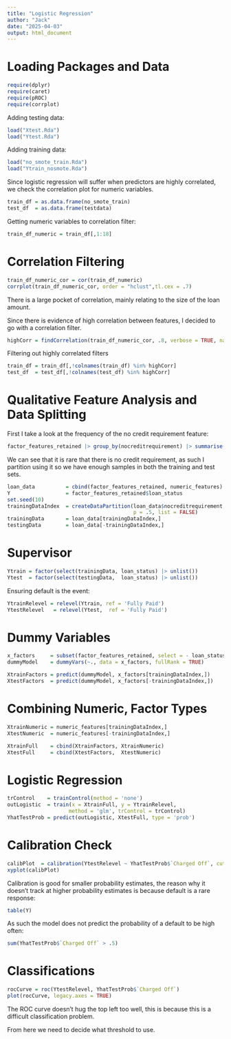 ```yaml
---
title: "Logistic Regression"
author: "Jack"
date: "2025-04-03"
output: html_document
---
```


# Loading Packages and Data

```r
require(dplyr)
require(caret)
require(pROC)
require(corrplot)
```

Adding testing data:

```r
load("Xtest.Rda")
load("Ytest.Rda")
```

Adding training data:

```r
load("no_smote_train.Rda")
load("Ytrain_nosmote.Rda")
```

Since logistic regression will suffer when predictors are highly correlated, we check the correlation plot for numeric variables.

```r
train_df = as.data.frame(no_smote_train)
test_df  = as.data.frame(testdata)
```

Getting numeric variables to correlation filter:

```r
train_df_numeric = train_df[,1:18]
```

# Correlation Filtering

```r
train_df_numeric_cor = cor(train_df_numeric)
corrplot(train_df_numeric_cor, order = "hclust",tl.cex = .7)
```

There is a large pocket of correlation, mainly relating to the size of the loan amount.

Since there is evidence of high correlation between features, I decided to go with a correlation filter.

```r
highCorr = findCorrelation(train_df_numeric_cor, .8, verbose = TRUE, names = TRUE)
```

Filtering out highly correlated filters

```r
train_df = train_df[,!colnames(train_df) %in% highCorr]
test_df  = test_df[,!colnames(test_df) %in% highCorr]
```

# Qualitative Feature Analysis and Data Splitting

First I take a look at the frequency of the no credit requirement feature:

```r
factor_features_retained |> group_by(nocreditrequirement) |> summarise(n())
```

We can see that it is rare that there is no credit requirement, as such I partition using it so we have enough samples in both the training and test sets.

```r
loan_data          = cbind(factor_features_retained, numeric_features)
Y                  = factor_features_retained$loan_status
set.seed(10)
trainingDataIndex  = createDataPartition(loan_data$nocreditrequirement, 
                                         p = .5, list = FALSE)
trainingData       = loan_data[trainingDataIndex,]
testingData        = loan_data[-trainingDataIndex,]
```

# Supervisor

```r
Ytrain = factor(select(trainingData, loan_status) |> unlist())
Ytest  = factor(select(testingData,  loan_status) |> unlist())
```

Ensuring default is the event:

```r
YtrainRelevel = relevel(Ytrain, ref = 'Fully Paid')
YtestRelevel   = relevel(Ytest,  ref = 'Fully Paid')
```

# Dummy Variables

```r
x_factors     = subset(factor_features_retained, select = - loan_status)
dummyModel    = dummyVars(~., data = x_factors, fullRank = TRUE)

XtrainFactors = predict(dummyModel, x_factors[trainingDataIndex,])
XtestFactors  = predict(dummyModel, x_factors[-trainingDataIndex,])
```

# Combining Numeric, Factor Types

```r
XtrainNumeric = numeric_features[trainingDataIndex,]
XtestNumeric  = numeric_features[-trainingDataIndex,]

XtrainFull    = cbind(XtrainFactors, XtrainNumeric)
XtestFull     = cbind(XtestFactors,  XtestNumeric)
```

# Logistic Regression

```r
trControl    = trainControl(method = 'none')
outLogistic  = train(x = XtrainFull, y = YtrainRelevel,
                    method = 'glm', trControl = trControl)
YhatTestProb = predict(outLogistic, XtestFull, type = 'prob')
```

# Calibration Check

```r
calibPlot  = calibration(YtestRelevel ~ YhatTestProb$`Charged Off`, cuts = 5)
xyplot(calibPlot)
```

Calibration is good for smaller probability estimates, the reason why it doesn't track at higher probability estimates is because default is a rare response:

```r
table(Y)
```

As such the model does not predict the probability of a default to be high often:

```r
sum(YhatTestProb$`Charged Off` > .5)
```

# Classifications

```r
rocCurve = roc(YtestRelevel, YhatTestProb$`Charged Off`)
plot(rocCurve, legacy.axes = TRUE)
```

The ROC curve doesn't hug the top left too well, this is because this is a difficult classification problem.

From here we need to decide what threshold to use.
